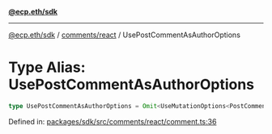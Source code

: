 [**@ecp.eth/sdk**](../../../index.mdx)

***

[@ecp.eth/sdk](/sdk-reference/index.mdx) / [comments/react](/sdk-reference/comments/react/index.mdx) / UsePostCommentAsAuthorOptions

# Type Alias: UsePostCommentAsAuthorOptions

```ts
type UsePostCommentAsAuthorOptions = Omit<UseMutationOptions<PostCommentAsAuthorResult, Error, UsePostCommentAsAuthorParams>, "mutationFn">;
```

Defined in: [packages/sdk/src/comments/react/comment.ts:36](https://github.com/ecp-eth/comments-monorepo/blob/main/packages/sdk/src/comments/react/comment.ts#L36)
